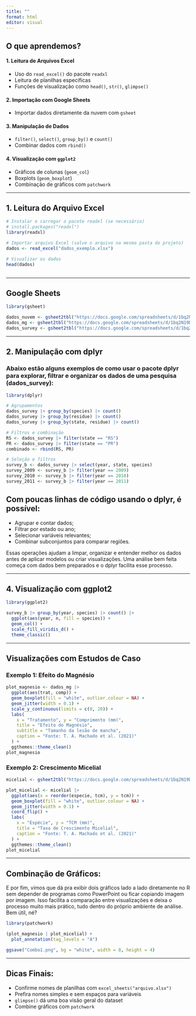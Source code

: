 ```yaml
---
title: ""
format: html
editor: visual
---
```


## O que aprendemos?

#### 1. Leitura de Arquivos Excel

-   Uso do `read_excel()` do pacote `readxl`
-   Leitura de planilhas específicas
-   Funções de visualização como `head()`, `str()`, `glimpse()`

#### 2. Importação com Google Sheets

-   Importar dados diretamente da nuvem com `gsheet`

#### 3. Manipulação de Dados

-   `filter()`, `select()`, `group_by()` e `count()`
-   Combinar dados com `rbind()`

#### 4. Visualização com `ggplot2`

-   Gráficos de colunas (`geom_col`)
-   Boxplots (`geom_boxplot`)
-   Combinação de gráficos com `patchwork`

------------------------------------------------------------------------

## 1. Leitura do Arquivo Excel

```r
# Instalar e carregar o pacote readxl (se necessário)
# install.packages("readxl")
library(readxl)

# Importar arquivo Excel (salve o arquivo na mesma pasta do projeto)
dados <- read_excel("dados_exemplo.xlsx")

# Visualizar os dados
head(dados)
```

```{}
```

------------------------------------------------------------------------

## Google Sheets

```r
library(gsheet)

dados_nuvem <- gsheet2tbl("https://docs.google.com/spreadsheets/d/1bq2N19DcZdtax2fQW9OHSGMR0X2__Z9T/edit?gid=465348652#gid=465348652")
dados_mg <- gsheet2tbl("https://docs.google.com/spreadsheets/d/1bq2N19DcZdtax2fQW9OHSGMR0X2__Z9T/edit?gid=983033137#gid=983033137")
dados_survey <- gsheet2tbl("https://docs.google.com/spreadsheets/d/1bq2N19DcZdtax2fQW9OHSGMR0X2__Z9T/edit?gid=1118819738#gid=1118819738")
```

------------------------------------------------------------------------

## 2. Manipulação com dplyr

### Abaixo estão alguns exemplos de como usar o pacote dplyr para explorar, filtrar e organizar os dados de uma pesquisa (dados_survey):

```r
library(dplyr)

# Agrupamentos
dados_survey |> group_by(species) |> count()
dados_survey |> group_by(residue) |> count()
dados_survey |> group_by(state, residue) |> count()

# Filtros e combinação
RS <- dados_survey |> filter(state == "RS")
PR <- dados_survey |> filter(state == "PR")
combinado <- rbind(RS, PR)

# Seleção e filtros
survey_b <- dados_survey |> select(year, state, species)
survey_2009 <- survey_b |> filter(year == 2009)
survey_2010 <- survey_b |> filter(year == 2010)
survey_2011 <- survey_b |> filter(year == 2011)
```

## Com poucas linhas de código usando o dplyr, é possível:

-   Agrupar e contar dados;
-   Filtrar por estado ou ano;
-   Selecionar variáveis relevantes;
-   Combinar subconjuntos para comparar regiões.

Essas operações ajudam a limpar, organizar e entender melhor os dados antes de aplicar modelos ou criar visualizações. Uma análise bem feita começa com dados bem preparados e o dplyr facilita esse processo.

------------------------------------------------------------------------

## 4. Visualização com ggplot2

```r
library(ggplot2)

survey_b |> group_by(year, species) |> count() |> 
  ggplot(aes(year, n, fill = species)) +
  geom_col() +
  scale_fill_viridis_d() +
  theme_classic()
```

------------------------------------------------------------------------

## Visualizações com Estudos de Caso

### Exemplo 1: Efeito do Magnésio

```r
plot_magnesio <- dados_mg |>
  ggplot(aes(trat, comp)) +
  geom_boxplot(fill = "white", outlier.colour = NA) +
  geom_jitter(width = 0.1) +
  scale_y_continuous(limits = c(0, 20)) +
  labs(
    x = "Tratamento", y = "Comprimento (mm)",
    title = "Efeito do Magnésio",
    subtitle = "Tamanho da lesão de mancha",
    caption = "Fonte: T. A. Machado et al. (2021)"
  ) +
  ggthemes::theme_clean()
plot_magnesio

```

### Exemplo 2: Crescimento Micelial

```r
micelial <- gsheet2tbl("https://docs.google.com/spreadsheets/d/1bq2N19DcZdtax2fQW9OHSGMR0X2__Z9T/edit?gid=959387827#gid=959387827")

plot_micelial <- micelial |> 
  ggplot(aes(x = reorder(especie, tcm), y = tcm)) +
  geom_boxplot(fill = "white", outlier.colour = NA) +
  geom_jitter(width = 0.1) +
  coord_flip() +
  labs(
    x = "Espécie", y = "TCM (mm)",
    title = "Taxa de Crescimento Micelial",
    caption = "Fonte: T. A. Machado et al. (2021)"
  ) +
  ggthemes::theme_clean()
plot_micelial

```

------------------------------------------------------------------------

## Combinação de Gráficos:

E por fim, vimos que dá pra exibir dois gráficos lado a lado diretamente no R sem depender de programas como PowerPoint ou ficar copiando imagem por imagem. Isso facilita a comparação entre visualizações e deixa o processo muito mais prático, tudo dentro do próprio ambiente de análise. Bem útil, né?

```r
library(patchwork)

(plot_magnesio | plot_micelial) +
  plot_annotation(tag_levels = "A")

ggsave("Combo1.png", bg = "white", width = 8, height = 4)

```

------------------------------------------------------------------------

## Dicas Finais:

-   Confirme nomes de planilhas com `excel_sheets("arquivo.xlsx")`
-   Prefira nomes simples e sem espaços para variáveis
-   `glimpse()` dá uma boa visão geral do dataset
-   Combine gráficos com `patchwork`
